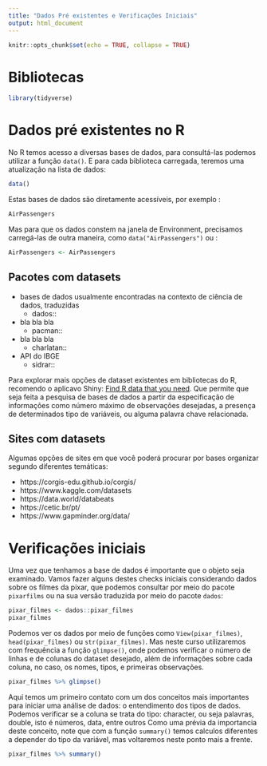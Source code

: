 ```yaml
---
title: "Dados Pré existentes e Verificações Iniciais"
output: html_document
---
```


```r
knitr::opts_chunk$set(echo = TRUE, collapse = TRUE)
```

# Bibliotecas

```r
library(tidyverse)
```


# Dados pré existentes no R

No R temos acesso a diversas bases de dados, para consultá-las podemos utilizar a função `data()`. E para cada biblioteca carregada, teremos uma atualização na lista de dados:

```r
data()
```

Estas bases de dados são diretamente acessíveis, por exemplo :
```r
AirPassengers
```


Mas para que os dados constem na janela de Environment, precisamos carregá-las de outra maneira, como `data("AirPassengers") ` ou :

```r
AirPassengers <- AirPassengers
```


## Pacotes com datasets

- bases de dados usualmente encontradas na contexto de ciência de dados, traduzidas 
  - dados::
- bla bla bla
  - pacman::
- bla bla bla
  - charlatan::
- API do IBGE
  - sidrar::


Para explorar mais opções de dataset existentes em bibliotecas do R, recomendo o aplicavo Shiny: [Find R data that you need](https://marija-stanojcic.shinyapps.io/R_datasets/). Que permite que seja feita a pesquisa de bases de dados a partir da especificação de informações como número máximo de observações desejadas, a presença de determinados tipo de variáveis, ou alguma palavra chave relacionada. 


## Sites com datasets

Algumas opções de sites em que você poderá procurar por bases organizar segundo diferentes temáticas:

- https://corgis-edu.github.io/corgis/ 
- https://www.kaggle.com/datasets 
- https://data.world/databeats 
- https://cetic.br/pt/ 
- https://www.gapminder.org/data/



# Verificações iniciais

Uma vez que tenhamos a base de dados é importante que o objeto seja examinado. Vamos fazer alguns destes checks iniciais considerando dados sobre os filmes da pixar, que podemos consultar por meio do pacote `pixarfilms` ou na sua versão traduzida por meio do pacote `dados`:

```r
pixar_filmes <- dados::pixar_filmes
pixar_filmes
```

Podemos ver os dados por meio de funções como `View(pixar_filmes)`, `head(pixar_filmes)` ou `str(pixar_filmes)`. Mas neste curso utilizaremos com frequência a função `glimpse()`, onde podemos verificar o número de linhas e de colunas do dataset desejado, além de informações sobre cada coluna, no caso, os nomes, tipos, e primeiras observações.  

```r
pixar_filmes %>% glimpse()
```

Aqui temos um primeiro contato com um dos conceitos mais importantes para iniciar uma análise de dados: o entendimento dos tipos de dados. Podemos verificar se a coluna se trata do tipo: character, ou seja palavras, double, isto é números, data, entre outros Como uma prévia da importancia deste conceito, note que com a função `summary()` temos calculos diferentes a depender do tipo da variável, mas voltaremos neste ponto mais a frente. 

```r
pixar_filmes %>% summary()
```

